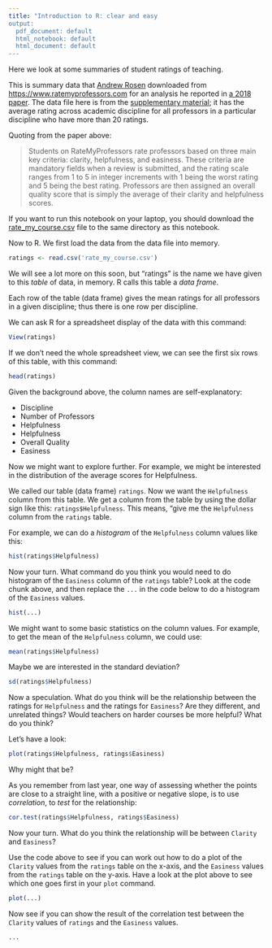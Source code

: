 ```yaml
---
title: "Introduction to R: clear and easy
output:
  pdf_document: default
  html_notebook: default
  html_document: default
---
```


Here we look at some summaries of student ratings of teaching.

This is summary data that [Andrew Rosen](https://asrosen.com) downloaded from
<https://www.ratemyprofessors.com> for an analysis he reported in [a 2018
paper](https://asrosen.com/wp-content/uploads/2018/07/postprint_rmp-1.pdf).
The data file here is from the [supplementary
material](https://www.tandfonline.com/doi/suppl/10.1080/02602938.2016.1276155);
it has the average rating across academic discipline for all professors in a
particular discipline who have more than 20 ratings.

Quoting from the paper above:

> Students on RateMyProfessors rate professors based on three main key
> criteria: clarity, helpfulness, and easiness. These criteria are mandatory
> fields when a review is submitted, and the rating scale ranges from 1 to 5 in
> integer increments with 1 being the worst rating and 5 being the best rating.
> Professors are then assigned an overall quality score that is simply the
> average of their clarity and helpfulness scores.

If you want to run this notebook on your laptop, you should download the
[rate_my_course.csv](rate_my_course.csv) file to the same directory as this
notebook.


Now to R. We first load the data from the data file into memory.

```r
ratings <- read.csv('rate_my_course.csv')
```

We will see a lot more on this soon, but "ratings" is the name we have given to this *table* of data, in memory.  R calls this table a *data frame*.

Each row of the table (data frame) gives the mean ratings for all professors
in a given discipline; thus there is one row per discipline.

We can ask R for a spreadsheet display of the data with this command:

```r
View(ratings)
```

If we don't need the whole spreadsheet view, we can see the first six rows of
this table, with this command:

```r
head(ratings)
```

Given the background above, the column names are self-explanatory:

* Discipline
* Number of Professors
* Helpfulness
* Helpfulness
* Overall Quality
* Easiness

Now we might want to explore further.  For example, we might be interested in the distribution of the average scores for Helpfulness.

We called our table (data frame) `ratings`.  Now we want the `Helpfulness` column from this table.  We get a column from the table by using the dollar sign like this: `ratings$Helpfulness`.  This means, "give me the `Helpfulness` column from the `ratings` table.

For example, we can do a *histogram* of the `Helpfulness` column values like this:

```r
hist(ratings$Helpfulness)
```

Now your turn.  What command do you think you would need to do histogram of the `Easiness` column of the `ratings` table?  Look at the code chunk above, and then replace the `...` in the code below to do a histogram of the `Easiness` values.

```r
hist(...)
```

We might want to some basic statistics on the column values.  For example, to get the mean of the `Helpfulness` column, we could use:

```r
mean(ratings$Helpfulness)
```

Maybe we are interested in the standard deviation?

```r
sd(ratings$Helpfulness)
```

Now a speculation.  What do you think will be the relationship between the
ratings for `Helpfulness` and the ratings for `Easiness`?  Are they different, and unrelated things?  Would teachers on harder courses be more helpful?   What do you think?

Let's have a look:

```r
plot(ratings$Helpfulness, ratings$Easiness)
```

Why might that be?

As you remember from last year, one way of assessing whether the points are close to a straight line, with a positive or negative slope, is to use *correlation*, to *test* for the relationship:

```r
cor.test(ratings$Helpfulness, ratings$Easiness)
```

Now your turn.  What do you think the relationship will be between `Clarity` and `Easiness`?

Use the code above to see if you can work out how to do a plot of the `Clarity` values from the `ratings` table on the x-axis, and the `Easiness` values from the `ratings` table on the y-axis.  Have a look at the plot above to see which one goes first in your `plot` command.

```r
plot(...)
```

Now see if you can show the result of the correlation test between the `Clarity` values of `ratings` and the `Easiness` values.

```r
...
```
